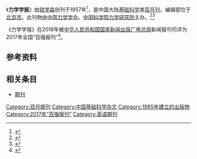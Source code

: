 {{Infobox journal
| title         = 力学学报
| former_name   =
| frequency     = 双月刊
| country       = [[中国大陆|中国大陆]]
| publisher     = [[中国力学学会|中国力学学会]]，[[中国科学院力学研究所|中国科学院力学研究所]]
|language= 英语
|native_title=|abbreviation=
| impact        = 
| history =1957年起至今
| ISSN = 0567-7718
| CN            = 11-2063/O3
| CODEN        = AMESFT
| website       = 
}}
《'''力学学报'''》由[[钱学森|钱学森]]创刊于1957年<ref>{{Cite web |url=https://news.sciencenet.cn/htmlnews/2021/2/452721.shtm |title=《力学学报》：秉承初心 “力”争上游 |access-date=2021-12-18 |archive-date=2022-02-17 |archive-url=https://web.archive.org/web/20220217023145/https://news.sciencenet.cn/htmlnews/2021/2/452721.shtm }}</ref>，是中国大陆[[基础科学|基础科学]]类[[杂志#出版|双月刊]]，编辑部位于[[北京市|北京市]]。此刊物由[[中国力学学会|中国力学学会]]，[[中国科学院力学研究所|中国科学院力学研究所]]主办。<ref name="知网1">{{Cite web|title=力学学报|url=https://navi.cnki.net/knavi/JournalDetail?pcode=CJFD&pykm=AMSI|accessdate=2021-02-02|work=navi.cnki.net|publisher=[[中国知网|中国知网]]}}</ref><ref name="维普1">{{Cite web|title=力学学报 - 维普中文期刊|url=http://www.cqvip.com/qikan/Detail.aspx?gch=86601X|accessdate=2021-02-02|author=|date=|format=|publisher=[[维普|维普]]|language=}}</ref>

《力学学报》在2018年被[[中华人民共和国国家新闻出版广电总局|中华人民共和国国家新闻出版广电总局]]新闻报刊司评为2017年全国“百强报刊”<ref>{{Cite web|title=2017年全国“百强报刊”推荐名单开始公示|url=http://www.ce.cn/culture/gd/201801/16/t20180116_27756145.shtml|accessdate=2021-02-10|author=赵新乐（中国新闻出版广电报）|date=2018-01-16|format=|work=www.ce.cn|publisher=[[中国经济网|中国经济网]]|language=|archive-date=2020-11-05|archive-url=https://web.archive.org/web/20201105014543/http://www.ce.cn/culture/gd/201801/16/t20180116_27756145.shtml|dead-url=no}}</ref>。

== 参考资料 ==
{{reflist|2}}

== 相关条目 ==
* [[期刊|期刊]]

{{全国百强报刊|2017}}
{{Academic-journal-stub}}

[[Category:双月期刊|Category:双月期刊]]
[[Category:中国基础科学杂志|Category:中国基础科学杂志]]
[[Category:1985年建立的出版物|Category:1985年建立的出版物]]
[[Category:2017年“百强报刊”|Category:2017年“百强报刊”]]
[[Category:英语期刊|Category:英语期刊]]